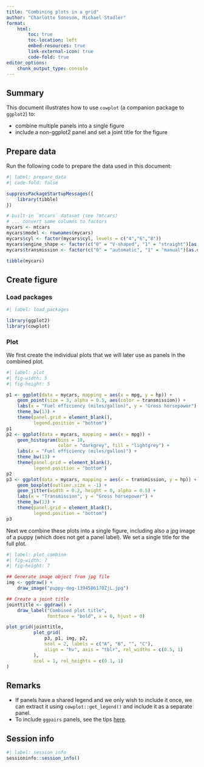 ```yaml
---
title: "Combining plots in a grid"
author: "Charlotte Soneson, Michael Stadler"
format:
    html:
        toc: true
        toc-location: left
        embed-resources: true
        link-external-icon: true
        code-fold: true
editor_options: 
    chunk_output_type: console
---
```


## Summary

This document illustrates how to use `cowplot` (a companion package to `ggplot2`) to:

- combine multiple panels into a single figure
- include a non-ggplot2 panel and set a joint title for the figure


## Prepare data

Run the following code to prepare the data used in this document:

```r
#| label: prepare_data
#| code-fold: false

suppressPackageStartupMessages({
    library(tibble)
})

# built-in `mtcars` dataset (see ?mtcars)
# ... convert some columns to factors
mycars <- mtcars
mycars$model <- rownames(mycars)
mycars$cyl <- factor(mycars$cyl, levels = c("4","6","8"))
mycars$engine_shape <- factor(c("0" = "V-shaped", "1" = "straight")[as.character(mycars$vs)])
mycars$transmission <- factor(c("0" = "automatic", "1" = "manual")[as.character(mycars$am)])

tibble(mycars)
```


## Create figure

### Load packages
```r
#| label: load_packages

library(ggplot2)
library(cowplot)
```


### Plot

We first create the individual plots that we will later use as panels in the 
combined plot. 

```r
#| label: plot
#| fig-width: 5
#| fig-height: 5

p1 <- ggplot(data = mycars, mapping = aes(x = mpg, y = hp)) +
    geom_point(size = 3, alpha = 0.5, aes(color = transmission)) +
    labs(x = "Fuel efficiency (miles/gallon)", y = "Gross horsepower") +
    theme_bw(13) +
    theme(panel.grid = element_blank(),
          legend.position = "bottom")
p1
p2 <- ggplot(data = mycars, mapping = aes(x = mpg)) +
    geom_histogram(bins = 10, 
                   color = "darkgrey", fill = "lightgrey") +
    labs(x = "Fuel efficiency (miles/gallon)") +
    theme_bw(13) +
    theme(panel.grid = element_blank(),
          legend.position = "bottom")
p2
p3 <- ggplot(data = mycars, mapping = aes(x = transmission, y = hp)) + 
    geom_boxplot(outlier.size = -1) + 
    geom_jitter(width = 0.2, height = 0, alpha = 0.5) + 
    labs(x = "Transmission", y = "Gross horsepower") + 
    theme_bw(13) + 
    theme(panel.grid = element_blank(),
          legend.position = "bottom")
p3
```

Next we combine these plots into a single figure, including also a jpg image 
of a puppy (which does not get a panel label). We set a single title for the 
full plot. 

```r
#| label: plot_combine
#| fig-width: 7
#| fig-height: 7

## Generate image object from jpg file
img <- ggdraw() + 
    draw_image("puppy-dog-1394586170ZjL.jpg")

## Create a joint title
jointtitle <- ggdraw() + 
    draw_label("Combined plot title",
               fontface = "bold", x = 0, hjust = 0)

plot_grid(jointtitle, 
          plot_grid(
              p3, p1, img, p2, 
              ncol = 2, labels = c("A", "B", "", "C"), 
              align = "hv", axis = "tblr", rel_widths = c(0.5, 1)
          ), 
          ncol = 1, rel_heights = c(0.1, 1)
)
```


## Remarks

* If panels have a shared legend and we only wish to include it once, we 
can extract it using `cowplot::get_legend()` and include it as a separate panel.
* To include `ggpairs` panels, see the tips [here](https://fmicompbio.github.io/intermediate_ggplot2_FMI2023/intermediate_ggplot2.html#combining-plot-panels).

## Session info

```r
#| label: session_info
sessioninfo::session_info()
```
